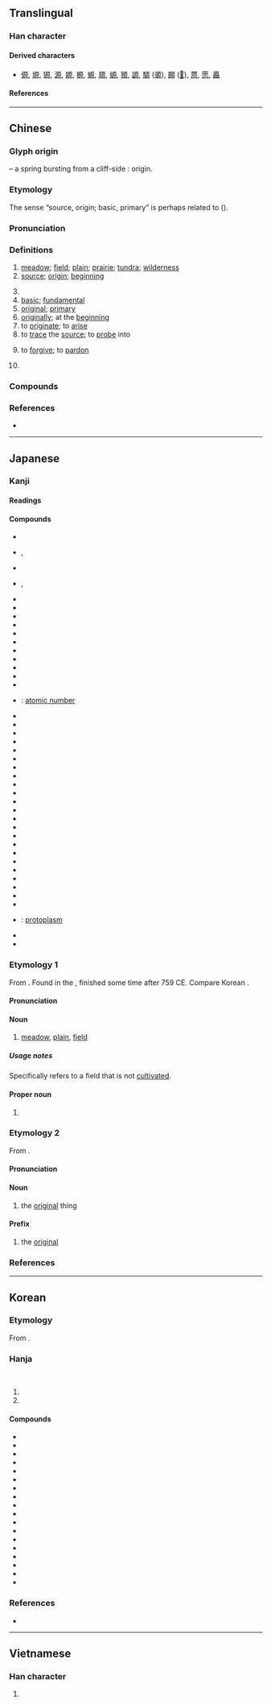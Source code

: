 {{also|厡}}
{{character info}}
==Translingual==

===Han character===
{{stroke order|strokes=10}}
{{Han char|rn=27|rad=厂|as=08|sn=10|four=71296|canj=MHAF|ids=⿸厂⿱白小}}

====Derived characters====
* [[傆]], [[塬]], [[獂]], [[源]], [[嫄]], [[榞]], [[螈]], [[羱]], [[縓]], [[豲]], [[謜]], [[騵]] ([[𫘪]]), [[願]] ([[𫖸]]), [[蒝]], [[愿]], [[厵]]

====References====
{{Han ref|kx=0162.030|dkj=02973|dj=0368.230|hdz=10074.090|uh=539F}}

----

==Chinese==
{{zh-forms|alt=厡,邍-“plain”,𰆖-second round simplified}}

===Glyph origin===
{{Han etym}}
{{liushu|i}} – a spring {{zh-l|*泉}} bursting from a cliff-side {{zh-l|*厂}}: origin.

===Etymology===
The sense “source, origin; basic, primary” is perhaps related to {{och-l|元|head; principal; first; great}} ({{zh-ref|Qiu, 1988}}).

===Pronunciation===
{{zh-pron
|m=yuán
|m-s=yuan2
|dg=йүан1
|c=jyun4
|c-t=
|g=nyyon4
|h=pfs=ngièn;gd=ngian2
|j=ye1
|mb=ngṳ̂ing
|md=nguòng
|mn=goân
|mn-t=nguang5/nguêng5
|mn-t_note=nguang5 - Shantou; nguêng5 - Chaozhou
|w=3nyyoe
|x=ye2
|mc=y
|oc=y
|cat=n,a,adv,v,pn
}}

===Definitions===
{{zh-hanzi}}

# [[meadow]]; [[field]]; [[plain]]; [[prairie]]; [[tundra]]; [[wilderness]]
# [[source]]; [[origin]]; [[beginning]]
#: {{zh-syn|元}}
# {{zh-original|源|fountainhead; source}}
# [[basic]]; [[fundamental]]
# [[original]]; [[primary]]
# [[originally]]; at the [[beginning]]
# to [[originate]]; to [[arise]]
# to [[trace]] the [[source]]; to [[probe]] into
# {{zh-no-solo}} to [[forgive]]; to [[pardon]]
#: {{zh-x|原諒|to forgive}}
#: {{zh-x|原{goân}情{chêng}|to forgive|MN}}
# {{surname|zh}}

===Compounds===
{{zh-der|原來|原始|中原|原理|原諒|原名|不可勝原|原故|如火燎原|原有|原舊|原地踏步|原是|互惠原則|九九歸原|原始反終|一貫原理|凍原|名原|原舞者|原汁|原作|原宥|平原|原住民|原形質|中質原油|原案|原索動物|原始人|北極凍原|九原|依原|原味|原人|九原可作|原審|大原則|原物|原形畢露|中原逐鹿|原型|原價|原犯|原意|原水|原田|原道|原始林|傳染原|原起|帶原者|原始程式|原由|原本|情有可原|原木|原告|原板|原裝|冰原|復原|原點|原生植物|中原大學|原廟|原質|原心|原始社會|原生林|彭巴草原|峻原|原罪|原圖卡|原生礦物|原樣|原來如此|原稿|小原流|原始見終|原擬|原說|原煤|原料|原生代|原則|原色|原始要終|原動力|原貌|事物紀原|大草原|原任|原生質|原職|原文書|原棉|原因論|太原|原配|原訴|原音帶|三原色|周原|反本還原|原頭|原野|原處|原著|原聲帶|原籍|原畫|原生海岸|原生動物|原璧歸趙|原狀|原版|原油|原文|原憲貧|原形|原封不動|原封|原委|原始藝術|原始佛教|原始主義|原因|原原本本|原先|原班人馬|中原音韻|原子|原主|原隰|原定|原件|中原板蕩|根原|神經原|拔本塞原|燎原之火|物歸原主|暴骨原野|清原正本|病原|抗原|本原|深知原委|略跡原心|病原蟲|瘧原蟲|病原菌|當原|略跡原情|現出原身|燎原|溥原|數學原理|漠南草原|星火燎原|樂遊原|有本有原|衣原體|荒原|蠟原型|見原|起原|返本還原|葉原|脊令在原|鶺鴒在原|鴒原|還原|高原|膠原|顯露原形|菌原體|糖原|非病原菌|露原形|苔原|苔原氣候|逐鹿中原|重質原油|郊原|還原焰|還原反應|過敏原|誠信原則|逢原|草原|還原劑|西原借款|莽原|草原氣候|原種|原種場|原地|屈原|柏原|豐原|原禽}}

===References===
* {{R:yue:Hanzi}}

----

==Japanese==

===Kanji===
{{ja-kanji|grade=2|rs=厂08}}

====Readings====
{{ja-readings
|goon=ごん
|kanon=げん<げん<ぐゑん
|kanyoon=がん<ぐわん
|kun=はら-
|nanori=た, ばる, ら, わた, わら
}}

====Compounds====
{{der-top|Compounds}}
* {{ja-r|原%料|げん%りょう}}
* {{ja-r|草%原|そう%げん}}, {{ja-r|草%原|くさ%はら}}
* {{ja-r|原%語|げん%ご}}
* {{ja-r|笹%原|ささ%わら}}, {{ja-r|笹%原|ささ%はら}}
* {{ja-r|砂%原|すな%はら}}
* {{ja-r|原%稿|げん%こう}}
* {{ja-r|原%理|げん%り}}
* {{ja-r|原%産|げん%さん}}
* {{ja-r|原%素|げん%そ}}
* {{ja-r|原%始|げん%し}}
* {{ja-r|原%油|げん%ゆ}}
* {{ja-r|原%因|げん%いん}}
* {{ja-r|原%子|げん%し}}
* {{ja-r|原%作|げん%さく}}
* {{ja-r|原%則|げん%そく}}
* {{ja-r|原%子 番%号|げん%し ばん%ごう}}: [[atomic number]]
* {{ja-r|原%潜|げん%せん}}
* {{ja-r|原%価 計%算|げん%か けい%さん}}
* {{ja-r|医%原%性 疾%患|い%げん%せい しっ%かん}}
* {{ja-r|広%原|こう%げん}}
* {{ja-r|雪%原|せつ%げん}}
* {{ja-r|原%動%機|げん%どう%き}}
* {{ja-r|原%名|げん%めい}}
* {{ja-r|医%原%病|い%げん%びょう}}
* {{ja-r|原%爆|げん%ばく}}
* {{ja-r|原%水%爆|げん%すい%ばく}}
* {{ja-r|高%原|こう%げん}}
* {{ja-r|高%天%原|たか%あま%はら}}
* {{ja-r|医%原|い%げん}}
* {{ja-r|海%原|うな%ばら}}
* {{ja-r|原%子 序%数|げん%し じょ%すう}}
* {{ja-r|原%子%序|げん%し%じょ}}
* {{ja-r|原%液|げん%えき}}
* {{ja-r|原%義|げん%ぎ}}
* {{ja-r|原%本|げん%ぽん}}
* {{ja-r|原%状|げん%じょう}}
* {{ja-r|原%文|げん%ぶん}}
* {{ja-r|原%子%核|げん%し%かく}}
* {{ja-r|原%発|げん%ぱつ}}
* {{ja-r|原%形%質|げん%けい%しつ}}: [[protoplasm]]
* {{ja-r|関ヶ原|^せきヶはら}}
* {{ja-r|与%那%原|よ%な%ばる}}
{{der-bottom}}

===Etymology 1===
{{ja-kanjitab|yomi=k|はら}}

From {{inh|ja|ojp|sort=はら|-}}. Found in the ''{{w|Man'yōshū}}'', finished some time after 759 CE. Compare Korean {{ko-inline|벌|peol|plain, field}}.

====Pronunciation====
{{ja-pron|yomi=k|はら|acc=1|acc_ref=DJR}}

====Noun====
{{ja-noun|はら}}

# [[meadow]], [[plain]], [[field]]

=====Usage notes=====
Specifically refers to a field that is not [[cultivate]]d.

====Proper noun====
{{ja-pos|はら|proper}}

# {{surname|ja|sort=はら}}

===Etymology 2===
{{ja-kanjitab|yomi=o|げん}}

From {{der|ja|ltc|-}} {{ltc-l|原|gloss=source; origin; beginning}}.

====Pronunciation====
{{ja-pron|yomi=kanon|げん|acc=1|acc_ref=DJR}}

====Noun====
{{ja-noun|げん}}

# the [[original]] thing

====Prefix====
{{ja-pos|prefix|げん}}

# the [[original]]
#: {{ja-usex|'''原'''文、'''原'''材料|'''げん'''ぶん、'''げん'''-ざいりょう|'''original''' document, '''original''' / '''raw''' materials}}

===References===
<references/>

----

==Korean==

===Etymology===
From {{der|ko|ltc|-}} {{ltc-l|原}}. 

{{hanja-dongguk|ᅌᅯᆫ|ngwen}}

{{hanja-hunmong|원|wen|地理#상03B}}

===Hanja===
{{ko-hanja-search}}
{{ko-hanja|언덕|원}}<br>
{{ko-hanja|근원|원}}

# {{hanja form of|원|[[meadow]]}}
# {{hanja form of|원|[[origin]]}}

====Compounds====
{{der-top3|Compounds}}
* {{ko-l|원인|原因}}
* {{ko-l|원칙|原則}}
* {{ko-l|원리|原理}}
* {{ko-l|고원|高原}}
* {{ko-l|원료|原料}}
* {{ko-l|원고|原告}}
* {{ko-l|원가|原價}}
* {{ko-l|원유|原油}}
* {{ko-l|원시|原始}}
* {{ko-l|^수원|水原}}
* {{ko-l|원점|原點}}
* {{ko-l|초원|草原}}
* {{ko-l|원형|原型}}
* {{ko-l|평원|平原}}
* {{ko-l|원서|原書}}
* {{ko-l|^강원|江原}}
* {{ko-l|원고|原稿}}
* {{ko-l|원자|原子}}
{{der-bottom}}

===References===
* {{R:hanjadoc|1022}}

----

==Vietnamese==

===Han character===
{{vi-readings|reading=[[nguyên]], [[nguyễn]]|rs=厂08}}

# {{rfdef|vi|sort=厂08}}